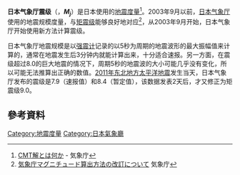 {{noteTA |G1=Earthquake}}
'''日本气象厅震级'''（{{lang-ja|気象庁マグニチュード}}，'''<math>M_j</math>'''）是日本使用的[[地震度量|地震度量]]<ref>[http://www.data.jma.go.jp/svd/eqev/data/mech/kaisetu/cmt_kaisetu.html CMT解とは何か] {{Wayback|url=http://www.data.jma.go.jp/svd/eqev/data/mech/kaisetu/cmt_kaisetu.html |date=20200812185705 }} - 気象庁</ref>。2003年9月以前，[[氣象廳_(日本)|日本气象厅]]使用的地震规模度量，与[[矩震级|矩震级]]能够良好地对应<ref>[http://www.jma.go.jp/jma/press/0309/17a/m.pdf 気象庁マグニチュード算出方法の改訂について] {{Wayback|url=http://www.jma.go.jp/jma/press/0309/17a/m.pdf |date=20201022090456 }} 気象庁</ref>，从2003年9月开始，日本气象厅开始使用新方法计算震级。

日本气象厅地震规模是以[[強震儀|强震计]]记录的以5秒为周期的地震波形的最大振幅值来计算的，通常在地震发生后3分钟内就能计算出来，十分适合速报。另一方面，在震级超过8.0的巨大地震的情况下，周期5秒的地震波的大小可能几乎没有变化，所以可能无法推算出正确的数值。[[东北地方太平洋近海地震|2011年东北地方太平洋地震]]发生当天，日本气象厅发布的震级是7.9（速报值）和8.4（暂定值），该数据发表2天后，才又修正为矩震级9.0。

== 參考資料 ==
{{Reflist}}

{{地震度量}}
[[Category:地震度量|Category:地震度量]]
[[Category:日本氣象廳|Category:日本氣象廳]]